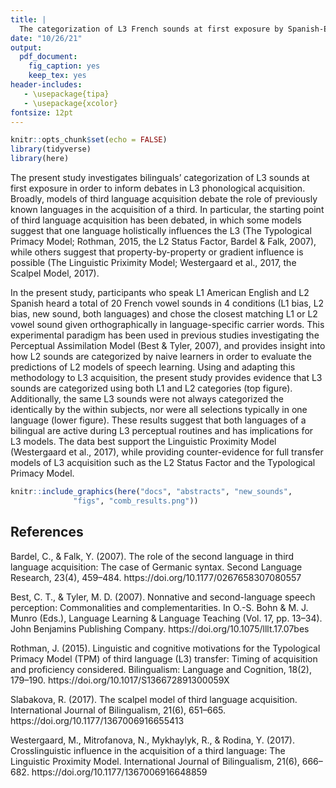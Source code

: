 ```yaml
---
title: |
  The categorization of L3 French sounds at first exposure by Spanish-English bilinguals
date: "10/26/21"
output: 
  pdf_document: 
    fig_caption: yes
    keep_tex: yes
header-includes:
   - \usepackage{tipa}
   - \usepackage{xcolor}
fontsize: 12pt
---
```


```r
knitr::opts_chunk$set(echo = FALSE)
library(tidyverse)
library(here)
```

The present study investigates bilinguals' categorization of L3 sounds at first exposure in order to inform debates in L3 phonological acquisition. Broadly, models of third language acquisition debate the role of previously known languages in the acquisition of a third. In particular, the starting point of third language acquisition has been debated, in which some models suggest that one language holistically influences the L3 (The Typological Primacy Model; Rothman, 2015, the L2 Status Factor, Bardel & Falk, 2007), while others suggest that property-by-property or gradient influence is possible (The Linguistic Priximity Model; Westergaard et al., 2017, the Scalpel Model, 2017). 

 In the present study, participants who speak L1 American English and L2 Spanish heard a total of 20 French vowel sounds in 4 conditions (L1 bias, L2 bias, new sound, both languages) and chose the closest matching L1 or L2 vowel sound given orthographically in language-specific carrier words. This experimental paradigm has been used in previous studies investigating the Perceptual Assimilation Model (Best & Tyler, 2007), and provides insight into how L2 sounds are categorized by naive learners in order to evaluate the predictions of L2 models of speech learning. Using and adapting this methodology to L3 acquisition, the present study provides evidence that L3 sounds are categorized using both L1 and L2 categories (top figure). Additionally, the same L3 sounds were not always categorized the identically by the within subjects, nor were all selections typically in one language (lower figure). These results suggest that both languages of a bilingual are active during L3 perceptual routines and has implications for L3 models. The data best support the Linguistic Proximity Model (Westergaard et al., 2017), while providing counter-evidence for full transfer models of L3 acquisition such as the L2 Status Factor and the Typological Primacy Model. 

\newpage
```r
knitr::include_graphics(here("docs", "abstracts", "new_sounds", 
              "figs", "comb_results.png"))
```

## References
\begingroup
\setlength{\parindent}{-0.5in}
\setlength{\leftskip}{0.5in}
\phantom{.} 
\textcolor{white}{\\} 
\vspace{-0.5in}

Bardel, C., \& Falk, Y. (2007). The role of the second language in third language acquisition: The case of Germanic syntax. Second Language Research, 23(4), 459–484. https://doi.org/10.1177/0267658307080557

Best, C. T., \& Tyler, M. D. (2007). Nonnative and second-language speech perception: Commonalities and complementarities. In O.-S. Bohn \& M. J. Munro (Eds.), Language Learning \& Language Teaching (Vol. 17, pp. 13–34). John Benjamins Publishing Company. https://doi.org/10.1075/lllt.17.07bes

Rothman, J. (2015). Linguistic and cognitive motivations for the Typological Primacy Model (TPM) of third language (L3) transfer: Timing of acquisition and proficiency considered. Bilingualism: Language and Cognition, 18(2), 179–190. https://doi.org/10.1017/S136672891300059X

Slabakova, R. (2017). The scalpel model of third language acquisition. International Journal of Bilingualism, 21(6), 651–665. https://doi.org/10.1177/1367006916655413

Westergaard, M., Mitrofanova, N., Mykhaylyk, R., \& Rodina, Y. (2017). Crosslinguistic influence in the acquisition of a third language: The Linguistic Proximity Model. International Journal of Bilingualism, 21(6), 666–682. https://doi.org/10.1177/1367006916648859

\endgroup
